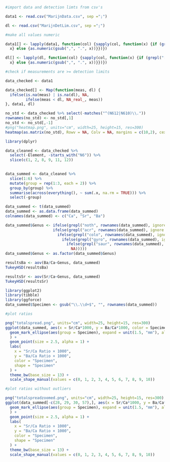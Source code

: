 ```{r}
#import data and detection limts from csv's

data1 <- read.csv("MarijnData.csv", sep =";")

dl <- read.csv("MarijnDetLim.csv", sep =";")

```

```{r}
#make all values numeric

data1[] <- lapply(data1, function(col) {sapply(col, function(x) {if (grepl("[a-zA-Z]", x)) {
  x} else {as.numeric(gsub(",", ".", x))}})})

dl[] <- lapply(dl, function(col) {sapply(col, function(x) {if (grepl("[a-zA-Z]", x)) {
  x} else {as.numeric(gsub(",", ".", x))}})})

```

```{r}
#check if measurements are >= detection limits

data_checked <- data1

data_checked[] <- Map(function(meas, dl) {
  ifelse(is.na(meas) | is.na(dl), NA,           
         ifelse(meas < dl, NA_real_, meas))   
}, data1, dl)

```

```{r}
no_std <- data_checked %>% select(-matches("^(N612|N610)\\.")) 
rownames(no_std) <- no_std[,1]
no_std <- no_std[,-1]
#png("heatmap.png", units="cm", width=25, height=15, res=300)
heatmap(as.matrix(no_std), Rowv = NA, Colv = NA, margins = c(10,2), cexCol = 0.33)
```

```{r}
library(dplyr)

data_cleaned <- data_checked %>%
  select(-Element, -starts_with("N6")) %>%
  slice(c(1, 2, 8, 9, 11, 12))
  
```

```{r}
data_summed <- data_cleaned %>%
  slice(1:6) %>%
  mutate(group = rep(1:3, each = 2)) %>%
  group_by(group) %>%
  summarise(across(everything(), ~ sum(.x, na.rm = TRUE))) %>%
  select(-group)

data_summed <- t(data_summed)
data_summed <- as.data.frame(data_summed)
colnames(data_summed) <- c("Ca", "Sr", "Ba")
```

```{r}
data_summed$Genus <- ifelse(grepl("noth", rownames(data_summed), ignore.case = TRUE), "Nothosaurus",
                     ifelse(grepl("acr", rownames(data_summed), ignore.case = TRUE), "Acrodus",
                       ifelse(grepl("colo", rownames(data_summed), ignore.case = TRUE), "Colobodus",
                         ifelse(grepl("gyro", rownames(data_summed), ignore.case = TRUE), "Gyrolepis",
                           ifelse(grepl("saur", rownames(data_summed), ignore.case = TRUE), "Saurichthys",
                             NA)))))
data_summed$Genus <- as.factor(data_summed$Genus)
```

```{r}
resultsBa <- aov(Ba/Ca~Genus, data_summed)
TukeyHSD(resultsBa)

resultsSr <- aov(Sr/Ca~Genus, data_summed)
TukeyHSD(resultsSr)
```

```{r}
library(ggplot2)
library(tibble)
library(ggforce)
data_summed$Specimen <- gsub("\\.\\d+$", "", rownames(data_summed))

#plot ratios

png("totalspread.png", units="cm", width=25, height=15, res=300)
ggplot(data_summed, aes(x = Sr/Ca*1000, y = Ba/Ca*1000, color = Specimen, shape = Specimen)) +
  geom_mark_ellipse(aes(group = Specimen), expand = unit(1.5, "mm"), alpha = 1
  ) +
  geom_point(size = 2.5, alpha = 1) +
  labs(
    x = "Sr/Ca Ratio × 1000",
    y = "Ba/Ca Ratio × 1000",
    color = "Specimen",
    shape = "Specimen"
  ) +
  theme_bw(base_size = 13) +
  scale_shape_manual(values = c(0, 1, 2, 3, 4, 5, 6, 7, 8, 9, 10))
```

```{r}
#plot ratios without outliers

png("totalspreadzoomed.png", units="cm", width=25, height=15, res=300)
ggplot(data_summed[-c(28, 29, 30, 57),], aes(x = Sr/Ca*1000, y = Ba/Ca*1000, color = Specimen, shape = Specimen)) +
  geom_mark_ellipse(aes(group = Specimen), expand = unit(1.5, "mm"), alpha = 1
  ) +
  geom_point(size = 2.5, alpha = 1) +
  labs(
    x = "Sr/Ca Ratio × 1000",
    y = "Ba/Ca Ratio × 1000",
    color = "Specimen",
    shape = "Specimen"
  ) +
  theme_bw(base_size = 13) +
  scale_shape_manual(values = c(0, 1, 2, 3, 4, 5, 6, 7, 8, 9, 10))
```
